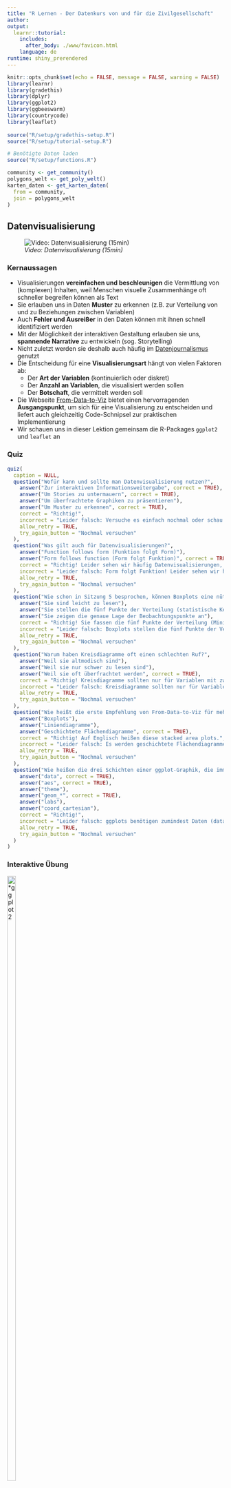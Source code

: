 ```yaml
---
title: "R Lernen - Der Datenkurs von und für die Zivilgesellschaft"
author:
output: 
  learnr::tutorial:
    includes:
      after_body: ./www/favicon.html
    language: de
runtime: shiny_prerendered
---
```


```r
knitr::opts_chunk$set(echo = FALSE, message = FALSE, warning = FALSE)
library(learnr)
library(gradethis)
library(dplyr)
library(ggplot2)
library(ggbeeswarm)
library(countrycode)
library(leaflet)
 
source("R/setup/gradethis-setup.R")
source("R/setup/tutorial-setup.R")

# Benötigte Daten laden
source("R/setup/functions.R")

community <- get_community()
polygons_welt <- get_poly_welt()
karten_daten <- get_karten_daten(
  from = community,
  join = polygons_welt
)
```

## **Datenvisualisierung**

![*Video: Datenvisualisierung (15min)*](https://youtu.be/LtjKZjCPijo)

### **Kernaussagen**
- Visualisierungen **vereinfachen und beschleunigen** die Vermittlung von (komplexen) Inhalten, weil Menschen visuelle Zusammenhänge oft schneller begreifen können als Text
- Sie erlauben uns in Daten **Muster** zu erkennen (z.B. zur Verteilung von und zu Beziehungen zwischen Variablen)
- Auch **Fehler und Ausreißer** in den Daten können mit ihnen schnell identifiziert werden
- Mit der Möglichkeit der interaktiven Gestaltung erlauben sie uns, **spannende Narrative** zu entwickeln (sog. Storytelling)
- Nicht zuletzt werden sie deshalb auch häufig im [Datenjournalismus](https://www.mzes.uni-mannheim.de/socialsciencedatalab/article/telling-stories-with-data/){target="_blank"} genutzt
- Die Entscheidung für eine **Visualisierungsart** hängt von vielen Faktoren ab:
  - Der **Art der Variablen** (kontinuierlich oder diskret)
  - Der **Anzahl an Variablen**, die visualisiert werden sollen
  - Der **Botschaft**, die vermittelt werden soll
- Die Webseite [From-Data-to-Viz](https://www.data-to-viz.com){target="_blank"} bietet einen hervorragenden **Ausgangspunkt**, um sich für eine Visualisierung zu entscheiden und liefert auch gleichzeitig Code-Schnipsel zur praktischen Implementierung
- Wir schauen uns in dieser Lektion gemeinsam die R-Packages `ggplot2` und `leaflet` an

### **Quiz**
```r
quiz(
  caption = NULL,
  question("Wofür kann und sollte man Datenvisualisierung nutzen?",
    answer("Zur interaktiven Informationsweitergabe", correct = TRUE),
    answer("Um Stories zu untermauern", correct = TRUE),
    answer("Um überfrachtete Graphiken zu präsentieren"),
    answer("Um Muster zu erkennen", correct = TRUE),
    correct = "Richtig!",
    incorrect = "Leider falsch: Versuche es einfach nochmal oder schau im Video nach!",
    allow_retry = TRUE,
    try_again_button = "Nochmal versuchen"
  ),
  question("Was gilt auch für Datenvisualisierungen?",
    answer("Function follows form (Funktion folgt Form)"),
    answer("Form follows function (Form folgt Funktion)", correct = TRUE),
    correct = "Richtig! Leider sehen wir häufig Datenvisualisierungen, die zwar toll aussehen - aber von einer Vereinfachung der Botschaft kann keine Rede sein. Beim Betrachten bleiben wir dann leider mit vielen Fragezeichen zurück.",
    incorrect = "Leider falsch: Form folgt Funktion! Leider sehen wir häufig Datenvisualisierungen, die zwar toll aussehen - aber von einer Vereinfachung der Botschaft kann keine Rede sein. Beim Betrachten bleiben wir dann leider mit vielen Fragezeichen zurück.",
    allow_retry = TRUE,
    try_again_button = "Nochmal versuchen"
  ),
  question("Wie schon in Sitzung 5 besprochen, können Boxplots eine nützliche Darstellung sein. Aber warum genau sind sie so nützlich?",
    answer("Sie sind leicht zu lesen"),
    answer("Sie stellen die fünf Punkte der Verteilung (statistische Kennzahlen) visuell da", correct = TRUE),
    answer("Sie zeigen die genaue Lage der Beobachtungspunkte an"),
    correct = "Richtig! Sie fassen die fünf Punkte der Verteilung (Minimum, 25%-Quartil, Median, 75%-Quartil, Maximum) zusammen und geben damit einen sehr guten Überblick über Daten.",
    incorrect = "Leider falsch: Boxplots stellen die fünf Punkte der Verteilung visuell dar, sind deshalb aber nur gut zu verstehen, wenn man diese auch kennt. Wie einzelne Beobachtungen liegen, kann man nicht erkennen.",
    allow_retry = TRUE,
    try_again_button = "Nochmal versuchen"
  ),
  question("Warum haben Kreisdiagramme oft einen schlechten Ruf?",
    answer("Weil sie altmodisch sind"),
    answer("Weil sie nur schwer zu lesen sind"),
    answer("Weil sie oft überfrachtet werden", correct = TRUE),
    correct = "Richtig! Kreisdiagramme sollten nur für Variablen mit zwei bis drei Kategorien erstellt werden, z.B. Ja, Nein, NA. Bei mehr Kategorien können wir Verhältnisse nicht mehr richtig abschätzen.",
    incorrect = "Leider falsch: Kreisdiagramme sollten nur für Variablen mit zwei bis drei Kategorien erstellt werden, z.B. Ja, Nein, NA. Bei mehr Kategorien können wir Verhältnisse nicht mehr richtig abschätzen.",
    allow_retry = TRUE,
    try_again_button = "Nochmal versuchen"
  ),
  question("Wie heißt die erste Empfehlung von From-Data-to-Viz für mehrere geordnete, numerische Variablen? (Tipp: Geht zu data-to-viz.com und schaut dort nach.)",
    answer("Boxplots"),
    answer("Liniendiagramme"),
    answer("Geschichtete Flächendiagramme", correct = TRUE),
    correct = "Richtig! Auf Englisch heißen diese stacked area plots.",
    incorrect = "Leider falsch: Es werden geschichtete Flächendiagramme (engl. stacked area plots) empfohlen.",
    allow_retry = TRUE,
    try_again_button = "Nochmal versuchen"
  ),
  question("Wie heißen die drei Schichten einer ggplot-Graphik, die immer enthalten sein müssen?",
    answer("data", correct = TRUE),
    answer("aes", correct = TRUE),
    answer("theme"),
    answer("geom_*", correct = TRUE),
    answer("labs"),
    answer("coord_cartesian"),
    correct = "Richtig!",
    incorrect = "Leider falsch: ggplots benötigen zumindest Daten (data), Variablen (aes) und eine Darstellungsform (geom_xxx)",
    allow_retry = TRUE,
    try_again_button = "Nochmal versuchen"
  )
)
```

### **Interaktive Übung**

<right>
![*ggplot2](https://raw.githubusercontent.com/tidyverse/ggplot2/main/man/figures/logo.png){#id .class width=20% height=60%}

</right>
<br>

In dieser Sitzung lernt Ihr zunächst verschiedene Visualisierungsformen- und Möglichkeiten mit `ggplot2` kennen. Ziel ist es, dass Ihr hinterher die Visualisierungen in unserem Report und in unserer Shiny Web App erstellen könnt [(zur App)](https://correlaid.shinyapps.io/breakfreefromplastic/){target="_blank"}. 

#### Wiederholung: `ggplot2`-Basics
Erinnert Ihr Euch noch an die [fünfte Sitzung](https://correlaid.shinyapps.io/lernplattform/#section-daten-verstehen-mit-r)?

- `ggplot2` folgt einer **Lagen- bzw. Schichtlogik**, d.h. wir bauen unsere Visualisierung nach und nach auf
- Für einen ganz simplen Plot benötigen wir immer:
    - `data` (der **Datensatz**)
    - `aes()` (die **"ästhetischen Attribute"** wie beispielsweise die x- oder y-Achse)
    - `geom_*()` (die **geometrische Form**, d.h. mit welcher Visualisierungsform Eure Daten dargestellt werden sollen z.B. in einem Balkendiagramm oder Histogramm) 
    
- **Wichtig**: Die einzelne Bestandteile werden bei `ggplot2` mit einem **"+" verknüpft**. Und auch wenn das Package selbst `ggplot2` heißt, ist der erste Befehl, wenn Ihr Eure Visualisierung aufbaut, immer `ggplot()` (ohne die "2").

Die zwei "g" im Packagenamen `ggplot2` stehen für "**g**rammar of **g**raphics". `ggplot2` folgt damit einer "Lagenlogik" oder "Schichtlogik", nach der eine Visualisierung Stück für Stück aufgebaut wird. Eine ganz einfache Visualisierung mit `ggplot2` erfolgt immer über folgendes Prinzip:

```
Daten + 
    Ästhetische Attribute  +
    geometrische Formen (z.B. ob es ein Liniendiagramm oder Balkendiagramm ist)
```

Man kann es aber auch komplexer gestalten und erweitern:

```
Daten + 
    Ästhetische Attribute  +
    geometrische Formen (z.B. ob es ein Liniendiagramm oder Balkendiagramm ist)
    Skalen +
    Koordinatensystem +
    Ggf. Gruppierung der Graphen  +
    Visuelle Anpassung der Darstellungsform (Thema)
```

Für diese Lektion benötigt Ihr also `ggplot2`.
```r
# install.packages("ggplot2")
library(ggplot2)
```

Alle wichtigen `ggplot2` Befehle findet Ihr in diesem [Schummelzettel](https://github.com/CorrelAid/lernplattform/blob/main/cheatsheets/07_cheatsheet-ggplot2.pdf){target="_blank"}.


#### Inspiration suchen
Wir orientieren uns an einer Euch bereits bekannten Graphik:
```r
# Erstellung eines Boxplots mit Punktewolke zur Anzahl gesammelter Plastikstücke pro Kontinent
ggplot(data = community, aes(x = continent, y = n_pieces, fill = continent)) + # Initialisierung des ggplots mit Variablen
  geom_beeswarm(size = 3, alpha = 0.5, color = "darkgrey") + # # Hinzufügen der Datenpunkte (Scatterplot) inkl. Stylingoptionen zur Punktegröße, Transparenz und Farbe zur Verdeutlichung der Anzahl
  geom_boxplot(alpha = 0.6) + # Hinzufügen des Boxplots
  coord_cartesian(ylim = c(0, median(community$n_pieces) + 2 * IQR(community$n_pieces))) + # Festlegung der Achsenlänge der y-Achse abhängig von Median und Standardabweichung
  labs(
    title = "Die Anzahl gesammelter Plastikstücke von 'Break Free From Plastic' ...",
    subtitle = "... unterscheidet sich nach Kontinent.",
    y = "Anzahl gefundener Plastikstücke",
    x = "Kontinent",
    caption = glue::glue("n = {nrow(community)}\n Einige Ausreißer wurden zur Lesbarkeit des Graphen ausgeklammert. \nDatenquelle: TidyTuesday und BFFP")
  ) + # Festlegung der Achsenbezeichungen, Überschriften und Titel
  theme_minimal() + # Festlegung des Layout-Designs
  theme(legend.position = "none") + # Ausblenden der Legende
  scale_fill_manual(values = c("#C9DFE6", "#94C0CD", "#4E97AC", "#366978", "#2E5A67")) # Anwendung der BFFP-Farben
```

#### Initialisierung
Im ersten Schritt bauen wir diese Graphik Schritt-für-Schritt nach. Wir beginnen mit dem Grundgerüst einer `ggplot`-Graphik: dem **Erstellen eines `ggplot`-Objekts und der Definition von ästhetischen Attributen**. Das sind die Variablen bzw. Spalten, die auf der x-und y-Achse dargestellt werden sollen. Was produziert dieser Code? Was passiert, wenn Ihr die Variablen vertauscht?

```r
# Erstellung eines leeren Plots
ggplot2::ggplot(data = community, aes(x = continent, y = n_volunteers)) # Initialisierung des Plots mit Variablen
```

#### Einfügen der Visualisierungsform
`ggplot2` bietet eine fantastische Vielzahl an Visualisierungsmöglichkeiten! Die bekanntesten (und meist genutzten) sind:

- `geom_point()`: eine Punktewolke
- `geom_beeswarm()`: eine Punktewolke, in der jedoch die einzelnen Punkte zufällig versetzt sind (das hilft uns mehr zu erkennen als es bei einer klassischen Punktewolke möglich wäre)
- `geom_col()`: Balkendiagramm
- `geom_line()`: ein Liniendiagramm (vor allem bei Zeitreihendaten sinnvoll, d.h. Daten, die z.B. den Verlauf über mehrere Zeitpunkte darstellen)
- `geom_histogramm()`: Histogramm (Verteilungsdiagramm)
- `geom_boxplot()`: Boxplot

Das Schöne an der `ggplot2` Logik ist, dass man mit wenigen Handgriffen Visualisierungstypen austauschen kann und so schnell eine vollkommen andere Visualisierung bekommt. 

Nun fügen wir dem Plot die **Datenpunkte** hinzu, um eine erste Punktewolke (hier: Beeswarmplot) zu erstellen. Diese Codezeile unterscheidet sich je nach gewählter Visualisierungsform. 

```r
ggplot2::ggplot(data = community, aes(x = continent, y = n_volunteers)) +
  geom_beeswarm() # Hinzufügen der Datenpunkte (Beeswarmplot)
```

Wie bereits erwähnt kann man in der `ggplot2`-Logik Graphen aufeinander aufbauen. Probieren wir das doch einmal aus - fügt hier den Boxplot hinzu:

```r
ggplot2::ggplot(data = community, aes(x = continent, y = n_volunteers)) +
  geom_beeswarm() # Hinzufügen der Datenpunkte (Beeswarmplot)
# Hier Euer Code
```

```r
ggplot2::ggplot(data = community, aes(x = continent, y = n_volunteers)) +
  geom_beeswarm() + # Hinzufügen der Datenpunkte (Beeswarmplot)
  geom_boxplot() # Hinzufügen des Boxplots
```

```r
gradethis::grade_this_code()
```

#### Layoutoptionen
Mit **Layoutoptionen** schaffen wir mehr Übersichtlichkeit. Mit **`alpha = Wert`** ( zwischen 0 und 1) werden die Punkte etwas transparenter, mit **`size= Wert`** (Wert zwischen 0 und +∞) werden die Punkte etwas größer und so auch einzeln besser sichtbar.

```r
# Erstellung eines Boxplots mit Punktewolke zur Anzahl gesammelter Plastikstücke pro Kontinent
ggplot(data = community, aes(x = continent, y = n_pieces)) + # Initialisierung des ggplots mit Variablen
  geom_beeswarm(size = 3, alpha = 0.5) + # # Hinzufügen der Datenpunkte (Scatterplot) inkl. Stylingoptionen zur Punktegröße, Transparenz und Farbe zur Verdeutlichung der Anzahl
  geom_boxplot(alpha = 0.6) # Hinzufügen des Boxplots
```

#### Achsenbegrenzungen
Auch in Visualisierungen können wir **Extremwerte** exkludieren. Der Ausschluss von Werten sollte immer gut durchdacht und begründet sein. Es gibt hier leider oft keine "Blaupause", der man folgen kann, sondern es handelt sich oft um Einzelfallentscheidungen. Eine Möglichkeit, um zum Beispiel einen logisch sinnvoll Werterahmen für das Koordinatensystem zu wählen, bilden statistische Kennzahlen wie Mittelwert und Median (auch multipliziert mit einem Faktor und der Standardabweichung), Varianz oder dem Interquartilsabstand. So bleiben Eure Achsen reaktiv, wenn sich die zugrundeliegenden Daten ändern. <br>
*Hinweis: Nicht immer ist der Ausschluss von Extremwerten sinnvoll. Gerade bei der visuellen Exploration der Daten ist es sinnvoll sie zunächst zu inkludieren, da man sich dann bereits Gedanken über die Auswirkungen auf statistische Kennzahlen und Teststatistik machen kann.*

```r
# Erstellung eines Boxplots mit Punktewolke zur Anzahl gesammelter Plastikstücke pro Kontinent
ggplot(data = community, aes(x = continent, y = n_pieces)) + # Initialisierung des ggplots mit Variablen
  geom_beeswarm(size = 3, alpha = 0.5) + # # Hinzufügen der Datenpunkte (Scatterplot) inkl. Stylingoptionen zur Punktegröße, Transparenz und Farbe zur Verdeutlichung der Anzahl
  geom_boxplot(alpha = 0.6) + # Hinzufügen des Boxplots
  coord_cartesian(ylim = c(0, median(community$n_pieces) + 2 * IQR(community$n_pieces))) # Festlegung der Achsenlänge der y-Achse abhängig von Median und IQR
```

#### Farben
`ggplot2` erlaubt es Euch Farben für Eure Datenpunkte festzulegen. Das kann sehr sinnvoll sein, wenn Ihr **zusätzliche Informationen** übermitteln möchtet, aber auch einfach eine ästhetische Entscheidung sein. 

Die Argumente dafür heißen `color` und `fill`:

- `color` erlaubt Euch die Punkte einer Punktewolke zu färben
- `fill` wird zusätzlich notwendig, wenn Ihr größere Flächen (wie beispielsweise in einem Histogramm oder einem Balkendigramm färben möchtet)

Wenn Ihr Euch unsicher seid, welches Argument Ihr benötigt, könnt Ihr auch einfach ausprobieren und gegebenenfalls `color` gegen `fill` austauschen. Ihr habt zwei Möglichkeiten:

**Auswahl einer Farbe** <br>
Um ein **einzelne Farbe** für Eure Graphik festzulegen, könnt Ihr diese innerhalb des `geom_*`-Arguments definieren. `color` und `fill` akzeptieren als Argumente **Hexcodes** (`#...`) und vordefinierte, **ausgeschriebene Farben** wie `"darkgrey"`.<br>
*Tipp: Hexcodes beginnen mit `#` mit einer folgenden Zahlen- und Buchstabenkombination. Ihr könnt sie in der Regel Eurem Corporate Design Booklet entnehmen, über einen "Colorpicker" ablesen oder Euch bei [colorbrewer2.org](https://colorbrewer2.org/#type=sequential&scheme=BuGn&n=3){target="_blank"} inspirieren lassen. Die Seite bietet euch verschiedene Optionen, um auch kopier-, druck- oder farbenblindfreundliche Farben auszuwählen. Vordefinierte Farben findet Ihr als Übersicht [hier](http://sape.inf.usi.ch/sites/default/files/ggplot2-colour-names.png){target="_blank"}.*

**Auswahl mehrerer Farben (auf Basis einer Variable)** <br>
Wollt Ihr die Farben analog zu einer Variable im Datensatz ändern (die entweder schon in der Graphik enthalten ist oder zusätzlich hinzugefügt werden soll), müsst Ihr die Farbe **innerhalb des `aes()` Arguments** bestimmen (`color = variable` oder `fill = variable`).

Wir nehmen dazu wieder unsere vorbereiteten Daten und den Plot von oben. Die Punkte haben wir bereits mit `color = "darkgrey"` eingefärbt. Verändert den Code so, dass jeder Kontinent eine andere Farbe hat. <br>
*Tipp: Achtet auf den richtigen Argumentnamen und die richtige Platzierung!*

```r
# Erstellung eines Boxplots mit Punktewolke zur Anzahl gesammelter Plastikstücke pro Kontinent
ggplot(data = community, aes(x = continent, y = n_pieces)) + # Initialisierung des ggplots mit Variablen
  geom_beeswarm(size = 3, alpha = 0.5, color = "darkgrey") + # # Hinzufügen der Datenpunkte (Scatterplot) inkl. Stylingoptionen zur Punktegröße, Transparenz und Farbe zur Verdeutlichung der Anzahl
  geom_boxplot(alpha = 0.6) + # Hinzufügen des Boxplots
  coord_cartesian(ylim = c(0, median(community$n_pieces) + 2 * IQR(community$n_pieces))) # Festlegung der Achsenlänge der y-Achse abhängig von Median und IQR
```
```r
# Erstellung eines Boxplots mit Punktewolke zur Anzahl gesammelter Plastikstücke pro Kontinent
ggplot(data = community, aes(x = continent, y = n_pieces, fill = continent)) + # Initialisierung des ggplots mit Variablen
  geom_beeswarm(size = 3, alpha = 0.5, color = "darkgrey") + # # Hinzufügen der Datenpunkte (Scatterplot) inkl. Stylingoptionen zur Punktegröße, Transparenz und Farbe zur Verdeutlichung der Anzahl
  geom_boxplot(alpha = 0.6) + # Hinzufügen des Boxplots
  coord_cartesian(ylim = c(0, median(community$n_pieces) + 2 * IQR(community$n_pieces))) # Festlegung der Achsenlänge der y-Achse abhängig von Median und IQR
```

```r
gradethis::grade_this_code()
```

Wenn wir nun in `ggplot2` die Farben für die Einfärbung auf Basis einer Variable manuell ersetzen möchten, nehmen wir den Befehl `scale_fill_manual()` oder `scale_color_manual()`. Da wir die Farben in `aes()` über **`fill`** festlegen, verwenden wir hier `scale_fill_manual()` und fügen dort einen Vektor aus Farben der "Break Free From Plastiks"-Bewegung ein. Lasst den folgenden Code laufen und schaut, wie sich das Ergebnis verändert:

```r
# Erstellung eines Boxplots mit Punktewolke zur Anzahl gesammelter Plastikstücke pro Kontinent
ggplot(data = community, aes(x = continent, y = n_pieces, fill = continent)) + # Initialisierung des ggplots mit Variablen
  geom_beeswarm(size = 3, alpha = 0.5, color = "darkgrey") + # # Hinzufügen der Datenpunkte (Scatterplot) inkl. Stylingoptionen zur Punktegröße, Transparenz und Farbe zur Verdeutlichung der Anzahl
  geom_boxplot(alpha = 0.6) + # Hinzufügen des Boxplots
  coord_cartesian(ylim = c(0, median(community$n_pieces) + 2 * IQR(community$n_pieces))) + # Festlegung der Achsenlänge der y-Achse abhängig von Median und IQR
  scale_fill_manual(values = c("#C9DFE6", "#94C0CD", "#4E97AC", "#366978", "#2E5A67")) # Anwendung der BFFP-Farben
```

Tolle, **vordefinierte Farbpaletten** findet Ihr hier (hinter den Paketnamen verbergen sich auch Links zu den jeweiligen Webseiten):

- [`ggplot2`](https://www.datanovia.com/en/wp-content/uploads/dn-tutorials/ggplot2/figures/030-ggplot-colors-rcolorbrewer-palettes-colorblind-friendly-1.png){target="_blank"}
- [`wesanderson`](https://github.com/karthik/wesanderson){target="_blank"}
- [`fishualize`](https://nschiett.github.io/fishualize/index.html){target="_blank"}
- [`ghibli`](https://ewenme.github.io/ghibli/index.html){target="_blank"}
- [`rijkspalette`](https://vankesteren.github.io/rijkspalette/){target="_blank"}
- oder aber auch [colorbrewer](https://colorbrewer2.org/#type=sequential&scheme=BuGn&n=3){target="_blank"}, mit dem Ihr nach verschiedenen Kriterien (z.B. kopier- oder farbenblindfreundlich) Eure eigenen Farbpaletten zusammenstellen könnt


#### Anmerkungen
**Anmerkungen** sind ganz wesentliche Bestandteile einer Graphik. Neben Titel, Achsenbeschriftung wäre hier auch ein Hinweis auf die Datenquelle sowie die nichtdargestellte Beobachtung sinnvoll. Dies lässt sich alles über **`labs()`** in die Graphik einfügen. Mit **"`\n`"** könnt Ihr händisch Zeilenumbrüche einfügen und mit `glue::glue()` einzelne Textbausteine "zusammenkleben". Wir blenden zudem die **Legende** aus.

```r
# Erstellung eines Boxplots mit Punktewolke zur Anzahl gesammelter Plastikstücke pro Kontinent
ggplot(data = community, aes(x = continent, y = n_pieces, fill = continent)) + # Initialisierung des ggplots mit Variablen
  geom_beeswarm(size = 3, alpha = 0.5, color = "darkgrey") + # # Hinzufügen der Datenpunkte (Scatterplot) inkl. Stylingoptionen zur Punktegröße, Transparenz und Farbe zur Verdeutlichung der Anzahl
  geom_boxplot(alpha = 0.6) + # Hinzufügen des Boxplots
  coord_cartesian(ylim = c(0, median(community$n_pieces) + 2 * IQR(community$n_pieces))) + # Festlegung der Achsenlänge der y-Achse abhängig von Median und Standardabweichung
  scale_fill_manual(values = c("#C9DFE6", "#94C0CD", "#4E97AC", "#366978", "#2E5A67")) + # Anwendung der BFFP-Farben
  labs(
    title = "Die Anzahl gesammelter Plastikstücke von 'Break Free From Plastic' ...",
    subtitle = "... unterscheidet sich nach Kontinent.",
    y = "Anzahl gefundener Plastikstücke",
    x = "Kontinent",
    caption = glue::glue("n = {nrow(community)}\n Einige Ausreißer wurden zur Lesbarkeit des Graphen ausgeklammert. \nDatenquelle: TidyTuesday und BFFP")
  ) + # Festlegung der Achsenbezeichungen, Überschriften und Titel
  theme(legend.position = "none") # Ausblenden der Legende
```

#### Themes
Mit **`theme_()`** geben wir unserem Plot-Layout den letzten Schliff: Hier entscheiden wir uns für `theme_minimal()`. Da wir auch hier wieder in einer Lagenlogik vorgehen, setzen wir erst das Thema `theme_minimal()` fest, um dann in einem zweiten Schritt die Standardeinstellungen dieses Themas zu überschreiben und mit `theme()` die Legende auszublenden:

```r
# Erstellung eines Boxplots mit Punktewolke zur Anzahl gesammelter Plastikstücke pro Kontinent
ggplot(data = community, aes(x = continent, y = n_pieces, fill = continent)) + # Initialisierung des ggplots mit Variablen
  geom_beeswarm(size = 3, alpha = 0.5, color = "darkgrey") + # # Hinzufügen der Datenpunkte (Scatterplot) inkl. Stylingoptionen zur Punktegröße, Transparenz und Farbe zur Verdeutlichung der Anzahl
  geom_boxplot(alpha = 0.6) + # Hinzufügen des Boxplots
  coord_cartesian(ylim = c(0, median(community$n_pieces) + 2 * IQR(community$n_pieces))) + # Festlegung der Achsenlänge der y-Achse abhängig von Median und Standardabweichung
  scale_fill_manual(values = c("#C9DFE6", "#94C0CD", "#4E97AC", "#366978", "#2E5A67")) + # Anwendung der BFFP-Farben
  labs(
    title = "Die Anzahl gesammelter Plastikstücke von 'Break Free From Plastic' ...",
    subtitle = "... unterscheidet sich nach Kontinent.",
    y = "Anzahl gefundener Plastikstücke",
    x = "Kontinent",
    caption = glue::glue("n = {nrow(community)}\n Einige Ausreißer wurden zur Lesbarkeit des Graphen ausgeklammert. \nDatenquelle: TidyTuesday und BFFP")
  ) + # Festlegung der Achsenbezeichungen, Überschriften und Titel
  theme_minimal() + # Festlegung des Layout-Designs
  theme(legend.position = "none") # Ausblenden der Legende
```
Alle anderen Themes von `ggplot2` findet Ihr unter diesem [Link](https://ggplot2.tidyverse.org/reference/ggtheme.html){target="_blank"}. Man kann dieses Repertoire durch weitere Packages wie beispielweise `ggthemes` ergänzen und so auch eine Visualisierung im Economist-Stil erzeugen (für mehr Optionen klickt [hier](https://yutannihilation.github.io/allYourFigureAreBelongToUs/ggthemes/){target="_blank"})!

Und tadaa -- das ist der Plot, den wir erstellen wollten! Herzlichen Glückwunsch - das sieht klasse aus! `ggplot2` ist ein sehr mächtiges Tool mit **vielen Stellschrauben**. Sobald Ihr die Grundlogik des Aufbaus verstanden habt, ist es eigentlich ganz leicht Codebausteine wiederzuverwenden. Probiert hier doch mal dieselbe Graphik für die Anzahl an Freiwilligen zu erstellen:

```r
# Hier Euer Code
```
 
```r
# Erstellung eines Boxplots mit Punktewolke zur Anzahl gesammelter Plastikstücke pro Kontinent
ggplot(data = community, aes(x = continent, y = n_volunteers, fill = continent)) + # Initialisierung des ggplots mit Variablen
  geom_beeswarm(size = 3, alpha = 0.5, color = "darkgrey") + # # Hinzufügen der Datenpunkte (Scatterplot) inkl. Stylingoptionen zur Punktegröße, Transparenz und Farbe zur Verdeutlichung der Anzahl
  geom_boxplot(alpha = 0.6) + # Hinzufügen des Boxplots
  coord_cartesian(ylim = c(0, median(community$n_volunteers) + 2 * IQR(community$n_volunteers))) + # Festlegung der Achsenlänge der y-Achse abhängig von Median und Standardabweichung
  scale_fill_manual(values = c("#C9DFE6", "#94C0CD", "#4E97AC", "#366978", "#2E5A67")) + # Anwendung der BFFP-Farben
  labs(
    title = "Die Mobilisierung von Freiwilligen durch 'Break Free From Plastic' ...",
    subtitle = "... unterscheidet sich nach Kontinent.",
    y = "Anzahl Freiwilliger",
    x = "Kontinent",
    caption = glue::glue("n = {nrow(community)}\n Einige Ausreißer wurden zur Lesbarkeit des Graphen ausgeklammert. \nDatenquelle: TidyTuesday und BFFP")
  ) + # Festlegung der Achsenbezeichungen, Überschriften und Titel
  theme_minimal() + # Festlegung des Layout-Designs
  theme(legend.position = "none") # Ausblenden der Legende
```
```r
gradethis::grade_this_code()
```

#### Facets
Wie Ihr auf dem [Schummelzettel](https://github.com/CorrelAid/lernplattform/blob/main/cheatsheets/07_cheatsheet-ggplot2.pdf){target="_blank"} seht, bietet `ggplot2` noch viel mehr! Mit dem Befehl `facet_wrap()` sprecht Ihr über eine Tilde (`~`) die Spalte an, über die Ihr gruppieren möchtet. Bei uns ist das `continent`, d.h. unser Befehl sieht so aus: `facet_wrap(~continent)`. Diesen  Befehl könnt Ihr wie gehabt durch ein `+` verknüpfen.

Im nachfolgenden Code Chunk könnt Ihr es selbst ausprobieren. Wir haben hier Histogramme, also die Darstellungen der Verteilung von Freiwilligen gewählt. Es wäre hier sehr praktisch, wenn man es nach Kontinent darstellen könnte. Dabei hilft und `facet_wrap()` mit dem Ihr die Anzahl der Freiwilligen nach Kontinent (`continent`) gruppieren könnt. 

```r
ggplot2::ggplot(data = community, aes(x = n_volunteers)) +
  geom_histogram()
# Hier Euer Code
```

```r
ggplot2::ggplot(data = community, aes(x = n_volunteers)) +
  geom_histogram() +
  facet_wrap(~continent)
```

```r
gradethis::grade_this_code()
```

#### Visualisierungen speichern
Im letzten Schritt lernen wir, wie Ihr Eure erstellen Graphen abspeichert! Dazu liefert das Package `ggplot2` eine Funktion, die es ganz leicht macht: `ggplot2::ggsave`.

Ihr ruft dazu `ggplot2::ggsave` auf und definiert den Dateinamen (`filename`). Ihr könnt beim Dateinamen auch den Pfad mit angeben. Solltet Ihr keinen Pfad angeben wird die Datei automatisch auf der Ebene gespeichert, auf der Eure `.R`-Datei liegt. Ihr habt außerdem die Möglichkeit explizit anzugeben, welche Visualisierung Ihr speichern möchtet (standardmäßig sollte das auch die Praxis sein, da man so mögliche Fehler verhindert. Als Standardeinstellung speichert R nämlich die letzte Visualisierung, die Ihr generiert habt.)

In der Praxis sieht der Ablauf dann zum Beispiel so aus:

```r
# Wir erstellen unseren Plot mit `ggplot2` und speichern ihn in einem Objekt (`histogram_plot`)
# über den assignment operator (`<-`)

histogram_plot <-
  ggplot2::ggplot(data = community, aes(x = n_volunteers)) +
  geom_histogram()

# Im nächsten Schritt rufen wir das Objekt (`histogram_plot`) in der `ggplot2::ggsave` Funktion auf
# und speichern es auf unserem Pfad

ggplot2::ggsave(filename = "euer_pfad/euer_plot.png", plot = histogram_plot) # Mit explizitem Aufruf der Abbildung

# Alternativen
ggplot2::ggsave(filename = "euer_plot.png") # Ohne Pfad
ggplot2::ggsave(filename = "euer_pfad/euer_plot.png") # Mit Pfad
```

Dieser Befehl erlaubt es Euch, statische Visualisierungen zu speichern. Für interaktive Visualisierungen, wie beispielsweise die durch `leaflet` oder `echarts4r` erstellten Karten, bieten sich andere Formate wie `.html` (über Rmds) oder aber auch eine ShinyApp an -- mehr dazu erfahrt Ihr am Ende des Kurses!

### **Exkurs**: Für das schnelle, visuelle Ausprobieren - `esquisse`
Ein Grundverständnis für die Logik von `ggplot2` ist immer sinnvoll - aber was, wenn ihr mal "schnell" etwas ausprobieren wollt und es in `ggplot2` einfach nicht klappt? Dann gibt es `esquisse`! `esquisse` erlaubt es euch, direkt einen Datensatz anzusprechen und per Klick die Darstellungsmöglichkeiten auszuwählen. Das Schöne an `esquisse` ist, dass man den `ggplot2` Code dann auch direkt kopieren kann und in das R-Skript einfügen kann - so geht nichts verloren und man kann alles replizieren. Wie das funktioniert sehr Ihr hier im Clip. Dort zeige ich Euch, wie man die Daten lädt, einzelne Variablen auswählt, den Plot-Typ dann bestimmt und letztendlich den `ggplot2`-Code in Euer R-Skript kopiert.

<center>
![*GIF zur Erklärung von esquisse*](https://github.com/CorrelAid/lernplattform/blob/main/abbildungen/07_datenvisualisierung/esquisse.gif?raw=true){#id .class width=70% height=70%}
</center>

### **Exkurs**: Karten mit `leaflet`

> Um die Ergebnisse des Codes sehen zu können, müsst Ihr den Code in Eurem lokalen RStudio/R ausführen. 

Ihr habt bereits gelernt, wie man **geographische Daten** importiert. Wir fügen die sogenannten Polygone unserem `community`-Datensatz an und fügen drei Spalten ein, die uns später bei den Labels hilft (ein toller Trick, den Ihr Euch für andere Visualisierungsprojekte merken solltet).

```r
# Einlesen des globalen Shapefiles (geometrischen Datensatzes, erkennbar an .shp) über sf::st_read()
polygons_welt <- sf::st_read(here::here("daten/geospatial/ne_50m_admin_0_countries.shp"))

# Kartendaten vorbereiten
karten_daten <- community %>%
  # Wir kodieren hier den Ländercode mit Hilfe der `countrycode`Bibliothek
  dplyr::mutate(countrycode = countrycode(country, "country.name", "iso2c")) %>%
  # Geometrie anfügen
  dplyr::left_join(polygons_welt, by = c("countrycode" = "ISO_A2")) %>%
  # Variablen für Singular / Plural Formulierung
  dplyr::mutate(
    word_n_events = if_else(n_events == 1, "Event", "Events"),
    word_n_volunteers = if_else(n_volunteers == 1, "Freiwillige*r", "Freiwillige"),
    word_n_pieces = if_else(n_pieces == 1, "gesammeltes Plastikstück", "gesammelte Plastikstücke"),
    longlat = sf::st_centroid(geometry),
    long = purrr::map_dbl(longlat, function(x) x[[1]]),
    lat = purrr::map_dbl(longlat, function(x) x[[2]])
  )

# Konvertierung
karten_daten <- sf::st_as_sf(karten_daten)
```

Nun **initialisieren** wir die **Karte** mit der Funktion `leaflet::leaflet()` und den angefügten, geometrischen Daten. Das **Kartenlayout** könnt Ihr unter verschiedenen Anbietern (engl. Providern) aussuchen - wir entscheiden uns hier für CartoDB mit dem Layout "Positron" und referenzieren dies in der Funktion `leaflet::addProviderTiles()` mit `providers$CartoDB.Positron`. Der Zugriff auf die Providers erfolgt wie bei den Spalten mit `$`, während `CartoDB.Positron` einfach der Name des Eintrags ist. Alle Layoutoption findet Ihr in dieser [interaktiven Übersicht](https://leaflet-extras.github.io/leaflet-providers/preview/){target="_blank"} - wie findet Ihr `CartoDB.DarkMatter`?

```r
# Create a continuous palette function
pal <- colorQuantile(
  palette = "Blues",
  na.color = "#808080",
  domain = karten_daten$n_volunteers,
  n = 4
)

### Karte mit aktiven Ländern erstellen
# Initialisierung über die geometrischen Daten
leaflet::leaflet() %>%
  # Layout wählen - wir empfehlen die Layouts von CartoDB (auch verfügbar ohne Labels und in schwarz)
  leaflet::addProviderTiles(providers$CartoDB.Positron) %>%
  # Ausschnitt wählen
  leaflet::setView(lng = 0, lat = 0, zoom = 1.2) %>%
  leaflet::addPolygons(
    data = karten_daten$geometry,
    # Beschriftung: Label (erscheint bei Hover)
    label = glue::glue("{karten_daten$country}: {karten_daten$n_events} {karten_daten$word_n_events}, {karten_daten$n_volunteers} {karten_daten$word_n_volunteers}, {karten_daten$n_pieces} {karten_daten$word_n_pieces}"),
    fillColor = pal(karten_daten$n_volunteers),
    color = "#808080",
    weight = 1, smoothFactor = 0.5, opacity = 1.0, fillOpacity = 0.5,
    highlightOptions = highlightOptions(
      weight = 1,
      color = "#808080",
      fillOpacity = 0.7,
      bringToFront = TRUE
    ),
    # Beschriftung: Popup (erscheint bei Klick)
    popup = glue::glue("{karten_daten$country}: {karten_daten$n_events} {karten_daten$word_n_events}, {karten_daten$n_volunteers} {karten_daten$word_n_volunteers}, {karten_daten$n_pieces} {karten_daten$word_n_pieces}")
  )
```

Neben `ggplot2` und `leaflet` gibt es noch ein drittes R-Package, das es euch erlaubt Visualisierungen zu erstellen: [`echarts4r`](https://rstudio.github.io/leaflet/morefeatures.html).

Ähnlich wie `leaflet` baut es auf einer JavaScript-Bibliothek auf und unterliegt in seiner Programmierlogik wie `ggplot2` und `leaflet` einer Schichtlogik und funktioniert auch über die Pipe `%>%`, die Ihr aus dem `tidyverse` und auch `leaflet` kennt. Die Visualisierungen sind hier auch interaktiv, es gibt z.B. Tooltips (zusätzliche Informationen), die angezeigt werden, wenn Betrachter:innen mit der Maus über die Visualisierung fahren.

### **Und jetzt Ihr** (diese Woche optional)
Diesmal werden wir Euch kein Rmd vorgeben - es ist Zeit zu testen, was Ihr gelernt habt! Generiert aus den **Top10-Herstellern**, die wir im letzten Kapitel aus dem Datensatz gefiltert haben, ein **Balkendiagramm**. In unserer [Beispielapplikation](https://correlaid.shinyapps.io/breakfreefromplastic/){target="_blank"} könnt Ihr die Visualisierung live sehen und nachbauen. Als Layoutoptionen haben wir die Farbe `#4E97AC` und `theme_minimal()` genutzt. Experimentiert gerne mit weiteren Gestaltungsoptionen. Wie würden wir beispielsweise Beschriftungen für die Datenpunkte hinzufügen?

*Tipp: Nutzt die Infrastruktur und recycelt Code aus den letzten Übungen. Innerhalb von `geom_bar()` müsst Ihr das Argument `stat = "identity" setzen.*

### **Zusätzliche Ressourcen**
- Dataquest bietet auch einen [Kurs zu Datenvisualisierungen in R](https://app.dataquest.io/course/r-data-viz){target="_blank"} an
- [Schummelzettel zu `ggplot2`](https://github.com/CorrelAid/lernplattform/blob/main/cheatsheets/07_cheatsheet-ggplot2.pdf){target="_blank"}
- Mehr Informationen zu [`leaflet` (engl.)](https://leafletjs.com/){target="_blank"}
- [RStudios Tutorial zu leaflet (engl.)](https://rstudio.github.io/leaflet/){target="_blank"}
- Mehr Informationen zu [`echarts4r` (engl.)](https://echarts4r.john-coene.com/index.html){target="_blank"}
- [Data to Viz](https://www.data-to-viz.com/){target="_blank"}
- [R Graph Gallery ](https://www.r-graph-gallery.com/){target="_blank"}(Übersicht über verschiedene Visualisierungen)
- Online-Version von ["ggplot2: Elegant Graphics for Data Analysis"](https://ggplot2-book.org/index.html){target="_blank"}  von Hadley Wickham (engl.)
- Einblicke in den [Datenjournalismus (engl.)](https://www.mzes.uni-mannheim.de/socialsciencedatalab/article/telling-stories-with-data/){target="_blank"}
- [Visual Inference with R (engl.)](https://www.mzes.uni-mannheim.de/socialsciencedatalab/article/visinference/){target="_blank"} (engl.)
- [Datenvisualisierung (Wieso, warum und wie?)](https://www.skala-campus.org/artikel/tipps-daten-visualisieren/146){target="_blank"}
